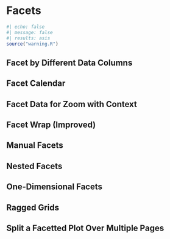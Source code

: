 # Facets {#sec-facets}

```r
#| echo: false
#| message: false
#| results: asis
source("warning.R")
```

## Facet by Different Data Columns

## Facet Calendar

## Facet Data for Zoom with Context

## Facet Wrap (Improved)

## Manual Facets

## Nested Facets

## One-Dimensional Facets

## Ragged Grids

## Split a Facetted Plot Over Multiple Pages
